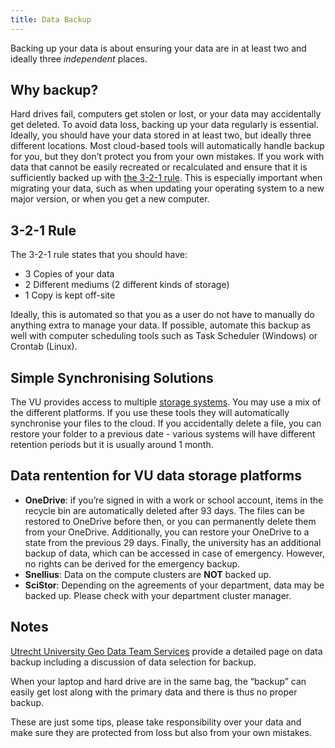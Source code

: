 ```yaml
---
title: Data Backup
---
```


Backing up your data is about ensuring your data are in at least two and ideally three *independent* places.

## Why backup?

Hard drives fail, computers get stolen or lost, or your data may accidentally get deleted. To avoid data loss, backing up your data regularly is essential. Ideally, you should have your data stored in at least two, but ideally three different locations. Most cloud-based tools will automatically handle backup for you, but they don't protect you from your own mistakes. If you work with data that cannot be easily recreated or recalculated and ensure that it is sufficiently backed up with [the 3-2-1 rule](#3-2-1-rule). This is especially important when migrating your data, such as when updating your operating system to a new major version, or when you get a new computer.

## 3-2-1 Rule

The 3-2-1 rule states that you should have:

* 3 Copies of your data
* 2 Different mediums (2 different kinds of storage)
* 1 Copy is kept off-site

Ideally, this is automated so that you as a user do not have to manually do anything extra to manage your data. If possible, automate this backup as well with computer scheduling tools such as Task Scheduler (Windows) or Crontab (Linux).

## Simple Synchronising Solutions

The VU provides access to multiple [storage systems](../topics/data-storage). You may use a mix of the different platforms.
If you use these tools they will automatically synchronise your files to the cloud.
If you accidentally delete a file, you can restore your folder to a previous date - various systems will have different retention periods but it is usually around 1 month.

## Data rentention for VU data storage platforms

- **OneDrive**: if you're signed in with a work or school account, items in the recycle bin are automatically deleted after 93 days. The files can be restored to OneDrive before then, or you can permanently delete them from your OneDrive. Additionally, you can restore your OneDrive to a state from the previous 29 days. Finally, the university has an additional backup of data, which can be accessed in case of emergency. However, no rights can be derived for the emergency backup.
- **Snellius**: Data on the compute clusters are **NOT** backed up.
- **SciStor**: Depending on the agreements of your department, data may be backed up. Please check with your department cluster manager.

## Notes

[Utrecht University Geo Data Team Services](https://geo-data-support.sites.uu.nl/data-management/data-backup/) provide a detailed page on data backup including a discussion of data selection for backup.

When your laptop and hard drive are in the same bag, the "backup" can easily get lost along with the primary data and there is thus no proper backup.

These are just some tips, please take responsibility over your data and make sure they are protected from loss but also from your own mistakes.
